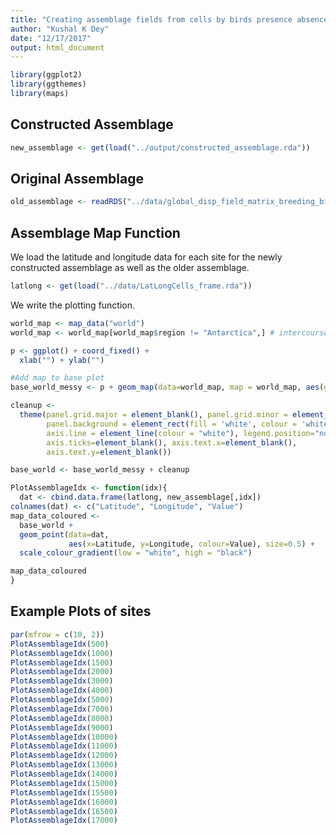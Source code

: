 ```yaml
---
title: "Creating assemblage fields from cells by birds presence absences"
author: "Kushal K Dey"
date: "12/17/2017"
output: html_document
---
```


```r
library(ggplot2)
library(ggthemes)
library(maps)
```


## Constructed Assemblage

```r
new_assemblage <- get(load("../output/constructed_assemblage.rda"))
```


## Original Assemblage

```r
old_assemblage <- readRDS("../data/global_disp_field_matrix_breeding_birds_rds.rds")
```

## Assemblage Map Function

We load the latitude and longitude data for each site for the newly constructed assemblage as well as the older assemblage.

```r
latlong <- get(load("../data/LatLongCells_frame.rda"))
```


We write the plotting function.

```r
world_map <- map_data("world")
world_map <- world_map[world_map$region != "Antarctica",] # intercourse antarctica

p <- ggplot() + coord_fixed() +
  xlab("") + ylab("")

#Add map to base plot
base_world_messy <- p + geom_map(data=world_map, map = world_map, aes(group=group, map_id=region), colour="white", fill="white", size=0.05, alpha=1/4) 

cleanup <- 
  theme(panel.grid.major = element_blank(), panel.grid.minor = element_blank(), 
        panel.background = element_rect(fill = 'white', colour = 'white'), 
        axis.line = element_line(colour = "white"), legend.position="none",
        axis.ticks=element_blank(), axis.text.x=element_blank(),
        axis.text.y=element_blank())

base_world <- base_world_messy + cleanup

```

```r
PlotAssemblageIdx <- function(idx){
  dat <- cbind.data.frame(latlong, new_assemblage[,idx])
colnames(dat) <- c("Latitude", "Longitude", "Value")
map_data_coloured <- 
  base_world +
  geom_point(data=dat, 
             aes(x=Latitude, y=Longitude, colour=Value), size=0.5) +
  scale_colour_gradient(low = "white", high = "black") 

map_data_coloured
}

```

## Example Plots of sites

```r
par(mfrow = c(10, 2))
PlotAssemblageIdx(500)
PlotAssemblageIdx(1000)
PlotAssemblageIdx(1500)
PlotAssemblageIdx(2000)
PlotAssemblageIdx(3000)
PlotAssemblageIdx(4000)
PlotAssemblageIdx(5000)
PlotAssemblageIdx(7000)
PlotAssemblageIdx(8000)
PlotAssemblageIdx(9000)
PlotAssemblageIdx(10000)
PlotAssemblageIdx(11000)
PlotAssemblageIdx(12000)
PlotAssemblageIdx(13000)
PlotAssemblageIdx(14000)
PlotAssemblageIdx(15000)
PlotAssemblageIdx(15500)
PlotAssemblageIdx(16000)
PlotAssemblageIdx(16500)
PlotAssemblageIdx(17000)
```



